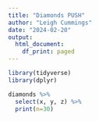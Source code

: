 ```yaml
---
title: "Diamonds PUSH"
author: "Leigh Cummings"
date: "2024-02-20"
output:
  html_document:
    df_print: paged
---
```


```r
library(tidyverse)
library(dplyr)

diamonds %>%
  select(x, y, z) %>%
  print(n=30)
```

